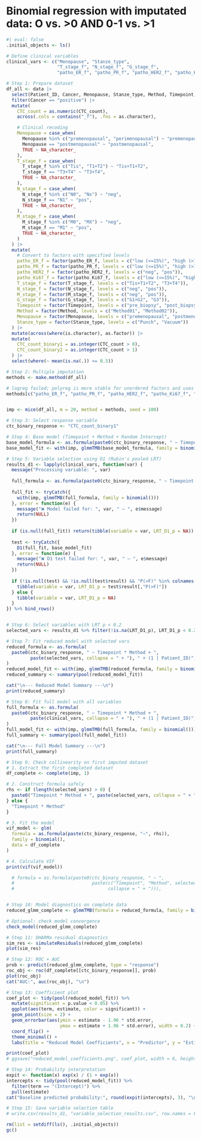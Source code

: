 # Binomial regression with imputated data: O vs. >0 AND 0-1 vs. >1
```r
#| eval: false
.initial_objects <- ls()

# Define clinical variables
clinical_vars <- c("Menopause", "Stanze_type",
                   "T_stage_f", "N_stage_f", "G_stage_f",
                   "patho_ER_f", "patho_PR_f", "patho_HER2_f", "patho_Ki67_f")

# Step 1: Prepare dataset
df_all <- data |>
  select(Patient_ID, Cancer, Menopause, Stanze_type, Method, Timepoint, CTC_count, ends_with("_f")) |>
  filter(Cancer == "positive") |>
  mutate(
    CTC_count = as.numeric(CTC_count),
    across(.cols = contains("_f"), .fns = as.character),

    # Clinical recoding
    Menopause = case_when(
      Menopause %in% c("premenopausal", "perimenopausal") ~ "premenopausal",
      Menopause == "postmenopausal" ~ "postmenopausal",
      TRUE ~ NA_character_
    ),
    T_stage_f = case_when(
      T_stage_f %in% c("Tis", "T1+T2") ~ "Tis+T1+T2",
      T_stage_f == "T3+T4" ~ "T3+T4",
      TRUE ~ NA_character_
    ),
    N_stage_f = case_when(
      N_stage_f %in% c("N0", "Nx") ~ "neg",
      N_stage_f == "N1" ~ "pos",
      TRUE ~ NA_character_
    ),
    M_stage_f = case_when(
      M_stage_f %in% c("M0", "MX") ~ "neg",
      M_stage_f == "M1" ~ "pos",
      TRUE ~ NA_character_
    )
  ) |>
  mutate(
    # Convert to factors with specified levels
    patho_ER_f = factor(patho_ER_f, levels = c("low (<=15%)", "high (>15%)")),
    patho_PR_f = factor(patho_PR_f, levels = c("low (<=15%)", "high (>15%)")),
    patho_HER2_f = factor(patho_HER2_f, levels = c("neg", "pos")),
    patho_Ki67_f = factor(patho_Ki67_f, levels = c("low (<=15%)", "high (>15%)")),
    T_stage_f = factor(T_stage_f, levels = c("Tis+T1+T2", "T3+T4")),
    N_stage_f = factor(N_stage_f, levels = c("neg", "pos")),
    M_stage_f = factor(M_stage_f, levels = c("neg", "pos")),
    G_stage_f = factor(G_stage_f, levels = c("G1+G2", "G3")),
    Timepoint = factor(Timepoint, levels = c("pre_biopsy", "post_biopsy")),
    Method = factor(Method, levels = c("Method01", "Method02")),
    Menopause = factor(Menopause, levels = c("premenopausal", "postmenopausal")),
    Stanze_type = factor(Stanze_type, levels = c("Punch", "Vacuum"))
  ) |>
  mutate(across(where(is.character), as.factor)) |>
  mutate(
    CTC_count_binary1 = as.integer(CTC_count > 0),
    CTC_count_binary2 = as.integer(CTC_count > 1)
  ) |>
  select(where(~ mean(is.na(.)) <= 0.5))

# Step 2: Multiple imputation
methods <- make.method(df_all)

# logreg failed; polyreg is more stable for unordered factors and uses multinomial models
methods[c("patho_ER_f", "patho_PR_f", "patho_HER2_f", "patho_Ki67_f", "T_stage_f", "N_stage_f", "G_stage_f")] <- "polyreg"


imp <- mice(df_all, m = 20, method = methods, seed = 100)

# Step 3: Select response variable
ctc_binary_response <- "CTC_count_binary1"

# Step 4: Base model (Timepoint + Method + Random Intercept)
base_model_formula <- as.formula(paste0(ctc_binary_response, " ~ Timepoint * Method + (1 | Patient_ID)"))
base_model_fit <- with(imp, glmmTMB(base_model_formula, family = binomial()))

# Step 5: Variable selection using D1 (Rubin's pooled LRT)
results_d1 <- lapply(clinical_vars, function(var) {
  message("Processing variable: ", var)
  
  full_formula <- as.formula(paste0(ctc_binary_response, " ~ Timepoint * Method + ", var, " + (1 | Patient_ID)"))
  
  full_fit <- tryCatch({
    with(imp, glmmTMB(full_formula, family = binomial()))
  }, error = function(e) {
    message("❌ Model failed for: ", var, " — ", e$message)
    return(NULL)
  })
  
  if (is.null(full_fit)) return(tibble(variable = var, LRT_D1_p = NA))
  
  test <- tryCatch({
    D1(full_fit, base_model_fit)
  }, error = function(e) {
    message("❌ D1 test failed for: ", var, " — ", e$message)
    return(NULL)
  })
  
  if (!is.null(test) && !is.null(test$result) && "P(>F)" %in% colnames(test$result)) {
    tibble(variable = var, LRT_D1_p = test$result[,"P(>F)"])
  } else {
    tibble(variable = var, LRT_D1_p = NA)
  }
}) %>% bind_rows()


# Step 6: Select variables with LRT p < 0.2
selected_vars <- results_d1 %>% filter(!is.na(LRT_D1_p), LRT_D1_p < 0.2) %>% pull(variable)

# Step 7: Fit reduced model with selected vars
reduced_formula <- as.formula(
  paste0(ctc_binary_response, " ~ Timepoint * Method + ",
         paste(selected_vars, collapse = " + "), " + (1 | Patient_ID)")
)
reduced_model_fit <- with(imp, glmmTMB(reduced_formula, family = binomial()))
reduced_summary <- summary(pool(reduced_model_fit))

cat("\n--- Reduced Model Summary ---\n")
print(reduced_summary)

# Step 8: Fit full model with all variables
full_formula <- as.formula(
  paste0(ctc_binary_response, " ~ Timepoint * Method + ",
         paste(clinical_vars, collapse = " + "), " + (1 | Patient_ID)")
)
full_model_fit <- with(imp, glmmTMB(full_formula, family = binomial()))
full_summary <- summary(pool(full_model_fit))

cat("\n--- Full Model Summary ---\n")
print(full_summary)

# Step 9: Check collinearity on first imputed dataset
# 1. Extract the first completed dataset
df_complete <- complete(imp, 1)

# 2. Construct formula safely
rhs <- if (length(selected_vars) > 0) {
  paste0("Timepoint * Method + ", paste(selected_vars, collapse = " + "))
} else {
  "Timepoint * Method"
}

# 3. Fit the model
vif_model <- glm(
  formula = as.formula(paste(ctc_binary_response, "~", rhs)),
  family = binomial(),
  data = df_complete
)

# 4. Calculate VIF
print(vif(vif_model))

  # formula = as.formula(paste0(ctc_binary_response, " ~ ",
  #                             paste(c("Timepoint", "Method", selected_vars),
  #                                   collapse = " + "))),


# Step 10: Model diagnostics on complete data
reduced_glmm_complete <- glmmTMB(formula = reduced_formula, family = binomial(), data = df_complete)

# Optional: check model convergence
check_model(reduced_glmm_complete)

# Step 11: DHARMa residual diagnostics
sim_res <- simulateResiduals(reduced_glmm_complete)
plot(sim_res)

# Step 12: ROC + AUC
prob <- predict(reduced_glmm_complete, type = "response")
roc_obj <- roc(df_complete[[ctc_binary_response]], prob)
plot(roc_obj)
cat("AUC:", auc(roc_obj), "\n")

# Step 13: Coefficient plot
coef_plot <- tidy(pool(reduced_model_fit)) %>%
  mutate(significant = p.value < 0.05) %>%
  ggplot(aes(term, estimate, color = significant)) +
  geom_point(size = 2) +
  geom_errorbar(aes(ymin = estimate - 1.96 * std.error,
                    ymax = estimate + 1.96 * std.error), width = 0.2) +
  coord_flip() +
  theme_minimal() +
  labs(title = "Reduced Model Coefficients", x = "Predictor", y = "Estimate (log-odds)")

print(coef_plot)
# ggsave("reduced_model_coefficients.png", coef_plot, width = 6, height = 4)

# Step 14: Probability interpretation
expit <- function(x) exp(x) / (1 + exp(x))
intercepts <- tidy(pool(reduced_model_fit)) %>%
  filter(term == "(Intercept)") %>%
  pull(estimate)
cat("Baseline predicted probability:", round(expit(intercepts), 3), "\n")

# Step 15: Save variable selection table
# write.csv(results_d1, "variable_selection_results.csv", row.names = FALSE)

rm(list = setdiff(ls(), .initial_objects))
gc()

```